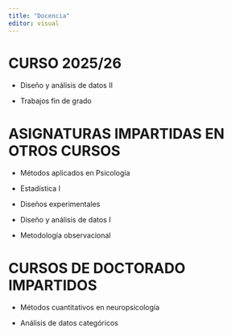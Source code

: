 ```yaml
---
title: "Docencia"
editor: visual
---
```


# **CURSO 2025/26**

-    Diseño y análisis de datos II

-    Trabajos fin de grado

# **ASIGNATURAS IMPARTIDAS EN OTROS CURSOS**

-   Métodos aplicados en Psicología

-   Estadística I

-   Diseños experimentales

-   Diseño y análisis de datos I

-   Metodología observacional

# **CURSOS DE DOCTORADO IMPARTIDOS**

-   Métodos cuantitativos en neuropsicología

-   Análisis de datos categóricos
